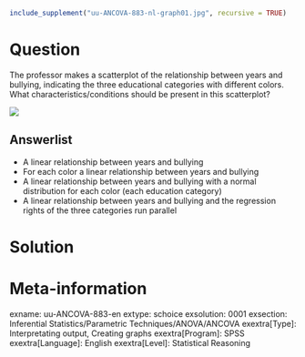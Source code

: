 ```r
include_supplement("uu-ANCOVA-883-nl-graph01.jpg", recursive = TRUE)
```
Question
========
The professor makes a scatterplot of the relationship between years and bullying, indicating the three educational categories with different colors. What characteristics/conditions should be present in this scatterplot?

![](uu-ANCOVA-883-nl-graph01.jpg)

Answerlist
----------
* A linear relationship between years and bullying
* For each color a linear relationship between years and bullying
* A linear relationship between years and bullying with a normal distribution for each color (each education category)
* A linear relationship between years and bullying and the regression rights of the three categories run parallel


Solution
========

Meta-information
================
exname: uu-ANCOVA-883-en
extype: schoice
exsolution: 0001
exsection: Inferential Statistics/Parametric Techniques/ANOVA/ANCOVA
exextra[Type]: Interpretating output, Creating graphs
exextra[Program]: SPSS
exextra[Language]: English
exextra[Level]: Statistical Reasoning